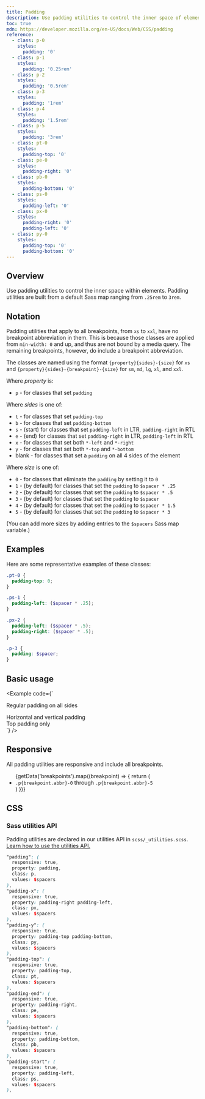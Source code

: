 ```yaml
---
title: Padding
description: Use padding utilities to control the inner space of elements with responsive padding classes.
toc: true
mdn: https://developer.mozilla.org/en-US/docs/Web/CSS/padding
reference:
  - class: p-0
    styles:
      padding: '0'
  - class: p-1
    styles:
      padding: '0.25rem'
  - class: p-2
    styles:
      padding: '0.5rem'
  - class: p-3
    styles:
      padding: '1rem'
  - class: p-4
    styles:
      padding: '1.5rem'
  - class: p-5
    styles:
      padding: '3rem'
  - class: pt-0
    styles:
      padding-top: '0'
  - class: pe-0
    styles:
      padding-right: '0'
  - class: pb-0
    styles:
      padding-bottom: '0'
  - class: ps-0
    styles:
      padding-left: '0'
  - class: px-0
    styles:
      padding-right: '0'
      padding-left: '0'
  - class: py-0
    styles:
      padding-top: '0'
      padding-bottom: '0'
---
```



## Overview

Use padding utilities to control the inner space within elements. Padding utilities are built from a default Sass map ranging from `.25rem` to `3rem`.

## Notation

Padding utilities that apply to all breakpoints, from `xs` to `xxl`, have no breakpoint abbreviation in them. This is because those classes are applied from `min-width: 0` and up, and thus are not bound by a media query. The remaining breakpoints, however, do include a breakpoint abbreviation.

The classes are named using the format `{property}{sides}-{size}` for `xs` and `{property}{sides}-{breakpoint}-{size}` for `sm`, `md`, `lg`, `xl`, and `xxl`.

Where *property* is:

- `p` - for classes that set `padding`

Where *sides* is one of:

- `t` - for classes that set `padding-top`
- `b` - for classes that set `padding-bottom`
- `s` - (start) for classes that set `padding-left` in LTR, `padding-right` in RTL
- `e` - (end) for classes that set `padding-right` in LTR, `padding-left` in RTL
- `x` - for classes that set both `*-left` and `*-right`
- `y` - for classes that set both `*-top` and `*-bottom`
- blank - for classes that set a `padding` on all 4 sides of the element

Where *size* is one of:

- `0` - for classes that eliminate the `padding` by setting it to `0`
- `1` - (by default) for classes that set the `padding` to `$spacer * .25`
- `2` - (by default) for classes that set the `padding` to `$spacer * .5`
- `3` - (by default) for classes that set the `padding` to `$spacer`
- `4` - (by default) for classes that set the `padding` to `$spacer * 1.5`
- `5` - (by default) for classes that set the `padding` to `$spacer * 3`

(You can add more sizes by adding entries to the `$spacers` Sass map variable.)

## Examples

Here are some representative examples of these classes:

```scss
.pt-0 {
  padding-top: 0;
}

.ps-1 {
  padding-left: ($spacer * .25);
}

.px-2 {
  padding-left: ($spacer * .5);
  padding-right: ($spacer * .5);
}

.p-3 {
  padding: $spacer;
}
```

## Basic usage

<Example code={`<div class="p-3 mb-2 bg-light">
    Regular padding on all sides
  </div>
  <div class="py-2 px-4 mb-2 bg-light">
    Horizontal and vertical padding
  </div>
  <div class="pt-4 mb-2 bg-light">
    Top padding only
  </div>`} />

## Responsive

All padding utilities are responsive and include all breakpoints.

<ul>
{getData('breakpoints').map((breakpoint) => {
  return (
    <li key={breakpoint.abbr}><code>.p{breakpoint.abbr}-0</code> through <code>.p{breakpoint.abbr}-5</code></li>
  )
})}
</ul>

## CSS

### Sass utilities API

Padding utilities are declared in our utilities API in `scss/_utilities.scss`. [Learn how to use the utilities API.]([[docsref:/utilities/api#using-the-api]])

```scss
"padding": (
  responsive: true,
  property: padding,
  class: p,
  values: $spacers
),
"padding-x": (
  responsive: true,
  property: padding-right padding-left,
  class: px,
  values: $spacers
),
"padding-y": (
  responsive: true,
  property: padding-top padding-bottom,
  class: py,
  values: $spacers
),
"padding-top": (
  responsive: true,
  property: padding-top,
  class: pt,
  values: $spacers
),
"padding-end": (
  responsive: true,
  property: padding-right,
  class: pe,
  values: $spacers
),
"padding-bottom": (
  responsive: true,
  property: padding-bottom,
  class: pb,
  values: $spacers
),
"padding-start": (
  responsive: true,
  property: padding-left,
  class: ps,
  values: $spacers
),
```

